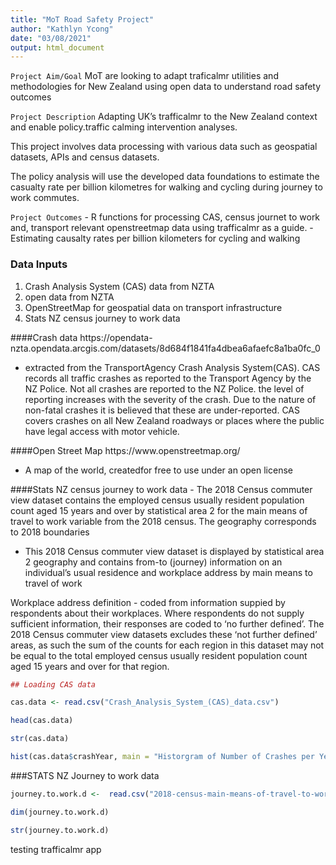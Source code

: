 ---
title: "MoT Road Safety Project"
author: "Kathlyn Ycong"
date: "03/08/2021"
output: html_document
---



`Project Aim/Goal`
MoT are looking to adapt traficalmr utilities and methodologies for New Zealand 
using open data to understand road safety outcomes

`Project Description`
Adapting UK's trafficalmr to the New Zealand context and enable policy.traffic 
calming intervention analyses.

This project involves data processing with various data such as geospatial 
datasets, APIs and census datasets.

The policy analysis will use the developed data foundations to estimate the 
casualty rate per billion kilometres for walking and cycling during journey 
to work commutes.


`Project Outcomes`
- R functions for processing CAS, census journet to work and, transport relevant 
openstreetmap data using trafficalmr as a guide.
- Estimating causalty rates per billion kilometers for cycling and walking


### Data Inputs
1. Crash Analysis System (CAS) data from NZTA
2. open data from NZTA
3. OpenStreetMap for geospatial data on transport infrastructure
4. Stats NZ census journey to work data


####Crash data
https://opendata-nzta.opendata.arcgis.com/datasets/8d684f1841fa4dbea6afaefc8a1ba0fc_0

- extracted from the TransportAgency Crash Analysis System(CAS). CAS records all traffic crashes as reported to the Transport Agency by the NZ Police. Not all crashes are reported to the NZ Police. the level of reporting increases with the severity of the crash. Due to the nature of non-fatal crashes it is believed that these are under-reported. CAS covers crashes on all New Zealand roadways or places where the public have legal access with motor vehicle.

####Open Street Map
https://www.openstreetmap.org/

- A map of the world, createdfor free to use under an open license


####Stats NZ census journey to work data
- The 2018 Census commuter view dataset contains the employed census usually resident population count aged 15 years and over by statistical area 2 for the main means of travel to work variable from the 2018 census.
The geography corresponds to 2018 boundaries

- This 2018 Census commuter view dataset is displayed by statistical area 2 geography and contains from-to (journey) information on an individual's usual residence and workplace address by main means to travel of work

Workplace address definition
- coded from information suppied by respondents about their workplaces. Where respondents do not supply sufficient information, their responses are coded to 'no further defined'. The 2018 Census commuter view datasets excludes these 'not further defined' areas, as such the sum of the counts for each region in this dataset may not be equal to the total employed census usually resident population count aged 15 years and over for that region. 


```{r}
## Loading CAS data

cas.data <- read.csv("Crash_Analysis_System_(CAS)_data.csv")

head(cas.data)

str(cas.data)

```
```{r}

hist(cas.data$crashYear, main = "Historgram of Number of Crashes per Year from CAS data", xlab = "crash year")

```
###STATS NZ Journey to work data



```{r}

journey.to.work.d <-  read.csv("2018-census-main-means-of-travel-to-work-by-statistical-a.csv")

dim(journey.to.work.d)

str(journey.to.work.d)

```

testing trafficalmr app

```{r}

```

